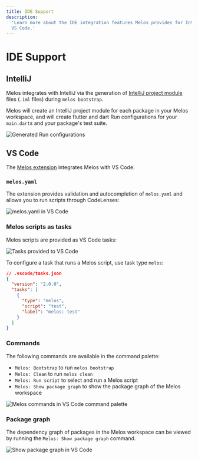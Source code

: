 ```yaml
---
title: IDE Support
description:
  'Learn more about the IDE integration features Melos provides for IntelliJ and
  VS Code.'
---
```


# IDE Support

## IntelliJ

Melos integrates with IntelliJ via the generation of
[IntelliJ project module](https://www.jetbrains.com/help/idea/creating-and-managing-modules.html)
files (`.iml` files) during `melos bootstrap`.

Melos will create an IntelliJ project module for each package in your Melos
workspace, and will create flutter and dart Run configurations for your
`main.dart`s and your package's test suite.

![Generated Run configurations](/assets/intellij-run-configurations.png)

## VS Code

The [Melos extension][melos-code] integrates Melos with VS Code.

### `melos.yaml`

The extension provides validation and autocompletion of `melos.yaml` and allows
you to run scripts through CodeLenses:

![melos.yaml in VS Code](/assets/vs-code-melos-yaml.png)

### Melos scripts as tasks

Melos scripts are provided as VS Code tasks:

![Tasks provided to VS Code](/assets/vs-code-melos-tasks.png)

To configure a task that runs a Melos script, use task type `melos`:

```json
// .vscode/tasks.json
{
  "version": "2.0.0",
  "tasks": [
    {
      "type": "melos",
      "script": "test",
      "label": "melos: test"
    }
  ]
}
```

### Commands

The following commands are available in the command palette:

- `Melos: Bootstrap` to run `melos bootstrap`
- `Melos: Clean` to run `melos clean`
- `Melos: Run script` to select and run a Melos script
- `Melos: Show package graph` to show the package graph of the Melos workspace

![Melos commands in VS Code command palette](/assets/vs-code-melos-commands.png)

### Package graph

The dependency graph of packages in the Melos workspace can be viewed by running
the `Melos: Show package graph` command.

![Show package graph in VS Code](/assets/vs-code-package-graph.png)

[melos-code]:
  https://marketplace.visualstudio.com/items?itemName=blaugold.melos-code
